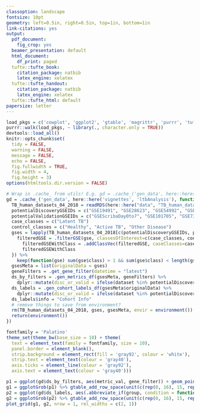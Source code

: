 ```yaml
---
classoption: landscape
fontsize: 10pt
geometry: left=0.5in, right=0.5in, top=1in, bottom=1in
link-citations: yes
output:
  pdf_document:
    fig_crop: yes
  beamer_presentation: default
  html_document:
    df_print: paged
  tufte::tufte_book:
    citation_package: natbib
    latex_engine: xelatex
  tufte::tufte_handout:
    citation_package: natbib
    latex_engine: xelatex
  tufte::tufte_html: default
papersize: letter
---
```


```r
load_pkgs = c('cowplot', 'ggplot2', 'gtable', 'magrittr', 'purrr', 'tufte')
purrr::walk(load_pkgs, ~ library(., character.only = TRUE))
devtools::load_all()
knitr::opts_chunk$set(
  tidy = FALSE,
  warning = FALSE,
  message = FALSE,
  echo = FALSE,
  fig.fullwidth = TRUE,
  fig.width = 4,
  fig.height = 3)
options(htmltools.dir.version = FALSE)
```

```r
# Wrap in .cache_ from utils! E.g. gd = .cache_('gen_data', here::here('vignettes', <Rmd_filename>), function() {<evaluate code here>; return(environment())})
gd = .cache_('gen_data', here::here('vignettes', 'ltbAnalysis'), function() {
  TB_human_datasets_04_2018 = readRDS(here::here("data", "TB_human_datasets_04_2018.rds"))
  potentialDiscoveryGSEIDs = c("GSE19491", "GSE28623", "GSE54992", "GSE37250", "GSE39939.noCultureNeg", "GSE39940")
  potentialValidationGSEIDs = c("GSEScribaDay0to7", "GSE101705", "GSE73408", "GSE69581")
  case_classes = c("Latent TB")
  control_classes = c("Healthy", "Active TB", "Other Disease")
  gses = lapply(TB_human_datasets_04_2018[c(potentialDiscoveryGSEIDs, potentialValidationGSEIDs)], function(gse) {
    filteredGSE = .filterGSE(gse, classesOfInterest=c(case_classes, control_classes))
      filteredGSEWithClass = .addClassVec(filteredGSE, caseClasses=case_classes)
      filteredGSEWithClass
  }) %>%
    keep(function(gse) sum(gse$class) > 1 && sum(gse$class) < length(gse$class)-1)
  gsesMeta = list(originalData = gses)
  geneFilters = .get_gene_filter(datetime = "latest")
  ds_by_filters = .gen_metrics_df(gsesMeta, geneFilters) %>%
    dplyr::mutate(disc_or_valid = ifelse(dataset %in% potentialDiscoveryGSEIDs, 'Discovery', 'Validation'))
  ds_labels = .gen_cohort_labels_df(gsesMeta$originalData) %>%
    dplyr::mutate(disc_or_valid = ifelse(dataset %in% potentialDiscoveryGSEIDs, 'Discovery', 'Validation'))
  ds_labels$info = "Cohort Info"
  # remove things to save from environment?
  rm(TB_human_datasets_04_2018, gses, gsesMeta, envir = environment())
  return(environment())
})
```

```r
fontfamily = 'Palatino'
theme_set(theme_bw(base_size = 10) + theme(
  text = element_text(family = fontfamily, size = 10),
  panel.border = element_blank(),
  strip.background = element_rect(fill = 'gray92', colour = 'white'),
  strip.text = element_text(colour = 'gray40'),
  axis.ticks = element_line(colour = 'gray92'),
  axis.text = element_text(colour = 'gray40')))
```

```r
p1 = ggplot(gd$ds_by_filters, aes(metric_val, gene_filter)) + geom_point() + geom_errorbarh(aes(xmin = metric_lower, xmax = metric_upper), height = 0) + .geom_text(aes(label = signif(metric_val, 2)), hjust=0.25, vjust=1.1, colour='gray40', size=3) + xlab(NULL) + ylab(NULL) + facet_grid(disc_or_valid + dataset ~ metric_name, switch = "y", scales = "free_x", labeller = labeller(dataset = function(string) { substr(string, 1, 8)}))
g1 = ggplotGrob(p1) %>% gtable_add_row_space(unit(c(rep(0, 16), 15, rep(0, 11)), "points")) # this is manual; will try to have automated way in future
p2 = ggplot(gd$ds_labels, aes(.abbreviate_if(group, condition = function(x) { x != 'Healthy'}, minlength = 3))) + geom_bar(width = 0.05) + xlab(NULL) + ylab(NULL) + coord_flip() + facet_grid(dataset ~ info) + theme(strip.text.y = element_blank())
g2 = ggplotGrob(p2) %>% gtable_add_row_space(unit(c(rep(0, 16), 15, rep(0, 11)), "points")) # this is manual; will try to have automated way in future
plot_grid(g1, g2, nrow = 1, rel_widths = c(2, 1))
```
